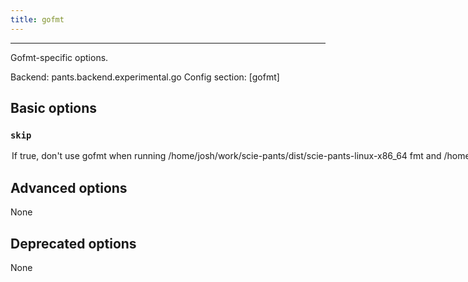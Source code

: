 ```yaml
---
title: gofmt
---
```



---


Gofmt-specific options.

Backend: <span className="color--primary">pants.backend.experimental.go</span>
Config section: <span className="color--primary">[gofmt]</span>

<span className={styles.options}>

## Basic options


### `skip`

<Option
  cli_repr={`--[no-]gofmt-skip`}
  env_repr='PANTS_GOFMT_SKIP'
  default_repr={`False`}
>

If true, don&#x27;t use gofmt when running `/home/josh/work/scie-pants/dist/scie-pants-linux-x86_64 fmt` and `/home/josh/work/scie-pants/dist/scie-pants-linux-x86_64 lint`.

</Option>

## Advanced options

None

## Deprecated options

None


</span>